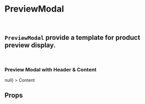 
<Meta title="Atoms/PreviewModal" component={PreviewModal} />

# PreviewModal
<br />

## `PreviewModal` provide a template for product preview display.
<br />

### Preview Modal with Header & Content
<Canvas>
    <Story name="Preview Modal with Header & Content">
        <PreviewModal
            show
            title="Title"
            onClose={() => null}
        >
            Content
        </PreviewModal>
    </Story>
</Canvas>

## Props

<ArgsTable of={PreviewModal} />
